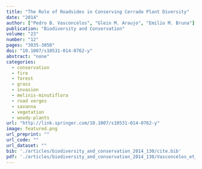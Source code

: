 ```yaml
---
title: "The Role of Roadsides in Conserving Cerrado Plant Diversity"
date: "2014"
author: ["Pedro B. Vasconcelos", "Glein M. Araujo", "Emilio M. Bruna"]
publication: "Biodiversity and Conservation"
volume: "23"
number: "12"
pages: "3035-3050"
doi: "10.1007/s10531-014-0762-y"
abstract: "none"
categories: 
  - conservation
  - fire
  - forest
  - grass
  - invasion
  - melinis-minutiflora
  - road verges
  - savanna
  - vegetation
  - woody-plants
url: "http://link.springer.com/10.1007/s10531-014-0762-y"
image: featured.png
url_preprint: ""
url_code: ""
url_dataset: ""
bib: './articles/biodiversity_and_conservation_2014_130/cite.bib'
pdf: './articles/biodiversity_and_conservation_2014_130/Vasconcelos_et_al_2014.pdf'
---
```

